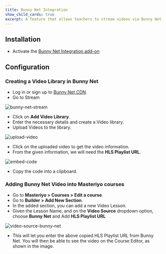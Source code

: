 ```yaml
---
title: Bunny Net Integration
show_child_cards: true
excerpt: A feature that allows teachers to stream videos via Bunny Net
---
```


## Installation

- Activate the [Bunny Net Integration add-on](https://docs.masteriyo.com/getting-started/activate-masteriyo-addons)

## Configuration

### Creating a Video Library in Bunny Net

- Log in or sign up to [Bunny Net CDN](https://dash.bunny.net/auth/login?pk_buttonlocation=menu).
- Go to Stream

![bunny-net-stream](https://github.com/Masteriyo/masteriyo-docs/assets/75772539/e848c892-fc3b-4c14-bfd4-617c43445050)

- Click on **Add Video Library**.
- Enter the necessary details and create a Video library.
- Upload Videos to the library.

![upload-video](https://github.com/Masteriyo/masteriyo-docs/assets/75772539/09e69796-9b40-4cd5-adcb-87cf3dd0864c)

- Click on the uploaded video to get the video information.
- From the given information, we will need the **HLS Playlist URL**.

![embed-code](https://github.com/user-attachments/assets/0c998835-d368-432e-b421-c9e4fc18444d)

- Copy the code into a clipboard.

### Adding Bunny Net Video into Masteriyo courses

- Go to **Masteriyo > Courses > Edit a course**.
- Go to **Builder > Add New Section**.
- In the added section, you can add a new Video Lesson.
- Given the Lesson Name, and on the **Video Source** dropdown option, choose **Bunny Net** and Add **HLS Playlist URL**

![video-source-bunny-net](https://github.com/user-attachments/assets/bfb52a2e-c749-4d5e-8e00-ab258a1dfa12)

- This will let you enter the above copied HLS Playlist URL from Bunny Net. You will then be able to see the video on the Course Editor, as shown in the image.
